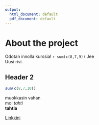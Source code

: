 ```yaml
---
output:
  html_document: default
  pdf_document: default
---
```


# About the project

Odotan innolla kurssia! `r sum(c(8,7,9)) ` Jee  
Uusi rivi.

## Header 2

```r
sum(c(8,7,10))
```
muokkasin vahan  
moi
*tahti*  
**tahtia**

[Linkkini](https://github.com/jone8/IODS-project)